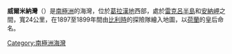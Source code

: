 '''威爾米納灣'''（{{lang-en|Wilhelmina Bay}}）是[[南極洲|南極洲]]的海灣，位於[[葛拉漢地|葛拉漢地]]西部，處於[[雷克呂半島|雷克呂半島]]和[[安納岬|安納岬]]之間，寬24公里，在1897至1899年間由[[比利時|比利時]]的探險隊繪入地圖，以[[荷蘭|荷蘭]]的皇后命名。

{{coord|64|38|S|62|10|W|source:GNIS|display=title}}

{{DEFAULTSORT:Wilhelmina Bay}}
[[Category:南極洲海灣|Category:南極洲海灣]]


{{DancoCoast-geo-stub}}